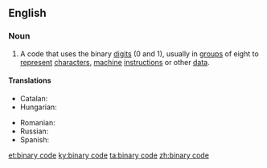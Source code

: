 ==English==

===Noun===
{{en-noun|~}}

# {{lb|en|computing}} A code that uses the binary [[digit]]s (0 and 1), usually in [[group]]s of eight to [[represent]] [[character]]s, [[machine]] [[instruction]]s or other [[data]].

====Translations====
{{trans-top|code that uses binary digits}}
* Catalan: {{t|ca|codi binari|m}}
* Hungarian: {{t|hu|bináris kód}}
{{trans-mid}}
* Romanian: {{t|ro|cod binar|n}}
* Russian: {{t|ru|двои́чный код|m}}
* Spanish: {{t+|es|código binario|m}}
{{trans-bottom}}

[[et:binary code]]
[[ky:binary code]]
[[ta:binary code]]
[[zh:binary code]]